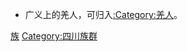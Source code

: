 {{Catnav|頁面分類|...|亚洲民族|中华民族}}
{{Catnav|頁面分類|...|亚洲国家|中国|中华民族}}
{{羌人系统}}
{{中华民族分类}}

{{catmore}}
*广义上的羌人，可归入[[:Category:羌人|:Category:羌人]]。

[[Category:中国族群|族]]
[[Category:四川族群|Category:四川族群]]